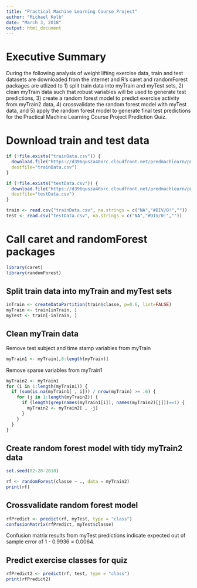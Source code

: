 ---
title: "Practical Machine Learning Course Project"
author: "Michael Kolb"
date: "March 3, 2018"
output: html_document
---

# Executive Summary

During the following analysis of weight lifting exercise data, train and test datasets are downloaded from the internet and R's caret and randomForest packages are utlized to 1) split train data into myTrain and myTest sets, 2) clean myTrain data such that robust variables will be used to generate test predictions, 3) create a random forest model to predict exercise activity from myTrain2 data, 4) crossvalidate the random forest model with myTest data, and 5) apply the random forest model to generate final test predictions for the Practical Machine Learning Course Project Prediction Quiz.

# Download train and test data

```{r}
if (!file.exists("trainData.csv")) {
  download.file("https://d396qusza40orc.cloudfront.net/predmachlearn/pml-training.csv", 
  destfile="trainData.csv")
}

if (!file.exists("testData.csv")) {
  download.file("https://d396qusza40orc.cloudfront.net/predmachlearn/pml-testing.csv", 
  destfile="testData.csv")
}

train <- read.csv("trainData.csv", na.strings = c("NA","#DIV/0!",""))
test <- read.csv("testData.csv", na.strings = c("NA","#DIV/0!",""))
```

# Call caret and randomForest packages

```{r, message=FALSE}
library(caret)
library(randomForest)
```

## Split train data into myTrain and myTest sets

```{r}
inTrain <- createDataPartition(train$classe, p=0.6, list=FALSE)
myTrain <- train[inTrain, ]
myTest <- train[-inTrain, ]
```

## Clean myTrain data

Remove test subject and time stamp variables from myTrain

```{r}
myTrain1 <- myTrain[,8:length(myTrain)]
```

Remove sparse variables from myTrain1

```{r}
myTrain2 <- myTrain1
for (i in 1:length(myTrain1)) {
  if (sum(is.na(myTrain1[ , i])) / nrow(myTrain) >= .6) {
    for (j in 1:length(myTrain2)) {
      if (length(grep(names(myTrain1[i]), names(myTrain2)[j]))==1) {
        myTrain2 <- myTrain2[ , -j]
      }
    }
  }
}
```

## Create random forest model with tidy myTrain2 data

```{r}
set.seed(02-28-2018)

rf <- randomForest(classe ~ ., data = myTrain2)
print(rf)
```

## Crossvalidate random forest model

```{r}
rfPredict <- predict(rf, myTest, type = "class")
confusionMatrix(rfPredict, myTest$classe)
```

Confusion matrix results from myTest predictions indicate expected out of sample error of 1 - 0.9936 = 0.0064.

## Predict exercise classes for quiz

```{r}
rfPredict2 <- predict(rf, test, type = "class")
print(rfPredict2)
```